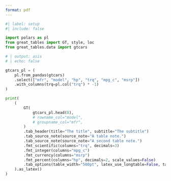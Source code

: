 ```yaml
---
format: pdf
---
```


```python
#| label: setup
#| include: false

import polars as pl
from great_tables import GT, style, loc
from great_tables.data import gtcars
```

```python
# | output: asis
# | echo: false

gtcars_pl = (
    pl.from_pandas(gtcars)
    .select(["mfr", "model", "hp", "trq", "mpg_c", "msrp"])
    .with_columns(trq=pl.col("trq") * -1)
)

print(
    (
        GT(
            gtcars_pl.head(8),
            # rowname_col="model",
            # groupname_col="mfr",
        )
        .tab_header(title="The title", subtitle="The subtitle")
        .tab_source_note(source_note="A table note.")
        .tab_source_note(source_note="A second table note.")
        .fmt_scientific(columns="trq", decimals=3)
        .fmt_integer(columns="mpg_c")
        .fmt_currency(columns="msrp")
        .fmt_percent(columns="hp", decimals=2, scale_values=False)
        .tab_options(table_width="500pt", latex_use_longtable=False, table_font_size="12px")
    ).as_latex()
)
```


